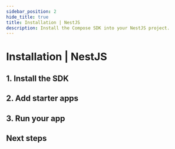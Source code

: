```yaml
---
sidebar_position: 2
hide_title: true
title: Installation | NestJS
description: Install the Compose SDK into your NestJS project.
---
```



# Installation | NestJS

<Introduction framework="NestJS" newProjectLink="/get-started/installation/new-project/node-js" language="Node.js" />

## 1. Install the SDK

<InstallSdkNode />

## 2. Add starter apps

<AddStarterAppsNestjs />

## 3. Run your app

<RunAppNode command="npm run start:dev" />

## Next steps

<NextStepsNode />